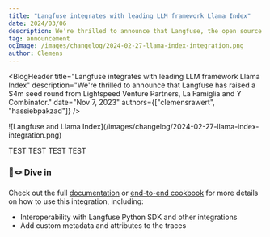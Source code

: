 ```yaml
---
title: "Langfuse integrates with leading LLM framework Llama Index"
date: 2024/03/06
description: We're thrilled to announce that Langfuse, the open source observability and analytics solution for LLM applications, has raised a $4m seed round from Lightspeed Venture Partners, La Famiglia and Y Combinator.
tag: announcement
ogImage: /images/changelog/2024-02-27-llama-index-integration.png
author: Clemens
---
```



<BlogHeader
  title="Langfuse integrates with leading LLM framework Llama Index"
  description="We're thrilled to announce that Langfuse has raised a $4m seed round from Lightspeed Venture Partners, La Famiglia and Y Combinator."
  date="Nov 7, 2023"
  authors={["clemensrawert", "hassiebpakzad"]}
/>

<Frame fullWidth className="mb-12">
  ![Langfuse and Llama Index](/images/changelog/2024-02-27-llama-index-integration.png)
</Frame>

TEST TEST TEST TEST


### 🦙🪢 Dive in

Check out the full [documentation](/docs/integrations/llama-index/get-started) or [end-to-end cookbook](/docs/integrations/llama-index/example-python) for more details on how to use this integration, including:
- Interoperability with Langfuse Python SDK and other integrations
- Add custom metadata and attributes to the traces